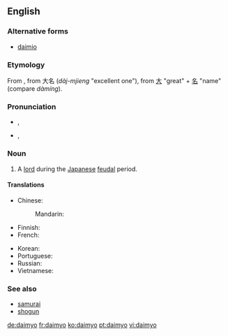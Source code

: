 {{also|daimyō}}
==English==

===Alternative forms===
* [[daimio]]

===Etymology===
From {{etyl|ja|en}} {{term|lang=ja|sc=Jpan|大名|tr=daimyō}}, from {{etyl|ltc|en}} 大名 (''dàj-mjieng'' "excellent one"), from [[大]] "great" + [[名]] "name" (compare {{etyl|cmn|en}} ''dàmíng'').

===Pronunciation===
* {{a|RP}} {{enPR|dī'myō}}, {{IPA|/ˈdaɪ.mjəʊ/|lang=en}}
* {{a|US}} {{enPR|dī'myō}}, {{IPA|/ˈdaɪ.mjoʊ/|lang=en}}

===Noun===
{{en-noun|daimyo|daimyos}}

# A [[lord]] during the [[Japanese]] [[feudal]] period.

====Translations====
{{trans-top|Japanese feudal lord}}
* Chinese:
*: Mandarin: {{t-needed|cmn}}
* Finnish: {{t-needed|fi}}
* French: {{t-needed|fr}}
{{trans-mid}}
* Korean: {{t-needed|ko}}
* Portuguese: {{t|pt|daimio|m}}
* Russian: {{t-needed|ru}}
* Vietnamese: {{t-needed|vi}}
{{trans-bottom}}

===See also===
* [[samurai]]
* [[shogun]]

[[de:daimyo]]
[[fr:daimyo]]
[[ko:daimyo]]
[[pt:daimyo]]
[[vi:daimyo]]